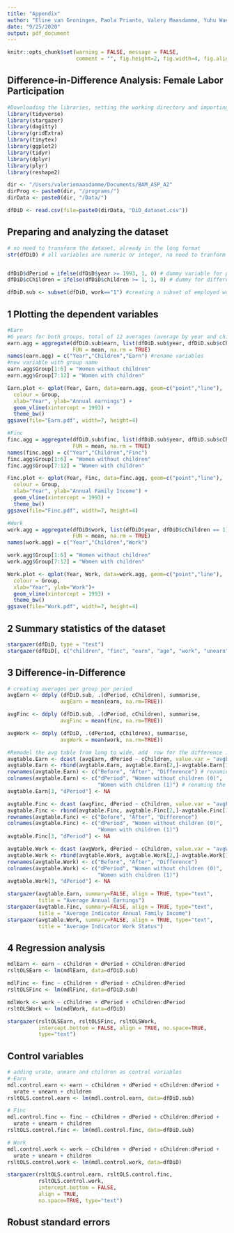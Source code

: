 ```yaml
---
title: "Appendix"
author: "Eline van Groningen, Paola Priante, Valery Maasdamme, Yuhu Wang"
date: "9/25/2020"
output: pdf_document
---
```


```r
knitr::opts_chunk$set(warning = FALSE, message = FALSE, 
                      comment = "", fig.height=2, fig.width=4, fig.align = "center")
```

## Difference-in-Difference Analysis: Female Labor Participation 

```r
#Downloading the libraries, setting the working directory and importing the data set 
library(tidyverse)
library(stargazer)
library(dagitty)
library(gridExtra)
library(tinytex)
library(ggplot2)
library(tidyr)
library(dplyr)
library(plyr)
library(reshape2)

dir <- "/Users/valeriemaasdamme/Documents/BAM_ASP_A2" 
dirProg <- paste0(dir, "/programs/") 
dirData <- paste0(dir, "/Data/")

dfDiD <- read.csv(file=paste0(dirData, "DiD_dataset.csv"))
```

## Preparing and analyzing the dataset 
```r
# no need to transform the dataset, already in the long format 
str(dfDiD) # all variables are numeric or integer, no need to tranform 


dfDiD$dPeriod = ifelse(dfDiD$year >= 1993, 1, 0) # dummy variable for period
dfDiD$cChildren = ifelse(dfDiD$children >= 1, 1, 0) # dummy for different groups 

dfDiD.sub <- subset(dfDiD, work=="1") #creating a subset of employed women 
```

## 1 Plotting the dependent variables 
```r
#Earn
#6 years for both groups, total of 12 averages (average by year and children (0/1)
earn.agg = aggregate(dfDiD.sub$earn, list(dfDiD.sub$year, dfDiD.sub$cChildren == 1), 
                     FUN = mean, na.rm = TRUE) 
names(earn.agg) = c("Year","Children","Earn") #rename variables
#new variable with group name
earn.agg$Group[1:6] = "Women without children"
earn.agg$Group[7:12] = "Women with children"

Earn.plot <- qplot(Year, Earn, data=earn.agg, geom=c("point","line"), 
  colour = Group,
  xlab="Year", ylab="Annual earnings") + 
  geom_vline(xintercept = 1993) + 
  theme_bw() 
ggsave(file="Earn.pdf", width=7, height=4)

#Finc
finc.agg = aggregate(dfDiD.sub$finc, list(dfDiD.sub$year, dfDiD.sub$cChildren == 1), 
                     FUN = mean, na.rm = TRUE) 
names(finc.agg) = c("Year","Children","Finc")
finc.agg$Group[1:6] = "Women without children"
finc.agg$Group[7:12] = "Women with children"

Finc.plot <- qplot(Year, Finc, data=finc.agg, geom=c("point","line"), 
  colour = Group,
  xlab="Year", ylab="Annual Family Income") + 
  geom_vline(xintercept = 1993) +
  theme_bw() 
ggsave(file="Finc.pdf", width=7, height=4)

#Work
work.agg = aggregate(dfDiD$work, list(dfDiD$year, dfDiD$cChildren == 1), 
                     FUN = mean, na.rm = TRUE)
names(work.agg) = c("Year","Children","Work")

work.agg$Group[1:6] = "Women without children"
work.agg$Group[7:12] = "Women with children"

Work.plot <- qplot(Year, Work, data=work.agg, geom=c("point","line"), 
  colour = Group,
  xlab="Year", ylab="Work")+ 
  geom_vline(xintercept = 1993) +
  theme_bw() 
ggsave(file="Work.pdf", width=7, height=4)
```

## 2 Summary statistics of the dataset 
```r
stargazer(dfDiD, type = "text")
stargazer(dfDiD[, c("children", "finc", "earn", "age", "work", "unearn")], type = "text")
```

## 3 Difference-in-Difference 
```r
# creating averages per group per period 
avgEarn <- ddply (dfDiD.sub, .(dPeriod, cChildren), summarise, 
                 avgEarn = mean(earn, na.rm=TRUE)) 

avgFinc <- ddply (dfDiD.sub, .(dPeriod, cChildren), summarise, 
                 avgFinc = mean(finc, na.rm=TRUE))

avgWork <- ddply (dfDiD, .(dPeriod, cChildren), summarise, 
                 avgWork = mean(work, na.rm=TRUE))

#Remodel the avg table from long to wide, add  row for the difference in averages
avgtable.Earn <- dcast (avgEarn, dPeriod ~ cChildren, value.var = "avgEarn")
avgtable.Earn <- rbind(avgtable.Earn, avgtable.Earn[2,]-avgtable.Earn[1,]) 
rownames(avgtable.Earn) <- c("Before", "After", "Difference") # renaming the rows
colnames(avgtable.Earn) <- c("dPeriod", "Women without children (0)", 
                             "Women with children (1)") # renaming the columns
avgtable.Earn[3, "dPeriod"] <- NA

avgtable.Finc <- dcast (avgFinc, dPeriod ~ cChildren, value.var = "avgFinc")
avgtable.Finc <- rbind(avgtable.Finc, avgtable.Finc[2,]-avgtable.Finc[1,]) 
rownames(avgtable.Finc) <- c("Before", "After", "Difference")
colnames(avgtable.Finc) <- c("dPeriod", "Women without children (0)", 
                             "Women with children (1)")
avgtable.Finc[3, "dPeriod"] <- NA

avgtable.Work <- dcast (avgWork, dPeriod ~ cChildren, value.var = "avgWork")
avgtable.Work <- rbind(avgtable.Work, avgtable.Work[2,]-avgtable.Work[1,]) 
rownames(avgtable.Work) <- c("Before", "After", "Difference")
colnames(avgtable.Work) <- c("dPeriod", "Women without children (0)", 
                             "Women with children (1)")
avgtable.Work[3, "dPeriod"] <- NA

stargazer(avgtable.Earn, summary=FALSE, align = TRUE, type="text", 
          title = "Average Annual Earnings")
stargazer(avgtable.Finc, summary=FALSE, align = TRUE, type="text", 
          title = "Average Indicator Annual Family Income")
stargazer(avgtable.Work, summary=FALSE, align = TRUE, type="text", 
          title = "Average Indicator Work Status")
```

## 4 Regression analysis 
```r
mdlEarn <- earn ~ cChildren + dPeriod + cChildren:dPeriod
rsltOLSEarn <- lm(mdlEarn, data=dfDiD.sub)

mdlFinc <- finc ~ cChildren + dPeriod + cChildren:dPeriod
rsltOLSFinc <- lm(mdlFinc, data=dfDiD.sub)

mdlWork <- work ~ cChildren + dPeriod + cChildren:dPeriod
rsltOLSWork <- lm(mdlWork, data=dfDiD)

stargazer(rsltOLSEarn, rsltOLSFinc, rsltOLSWork,
          intercept.bottom = FALSE, align = TRUE, no.space=TRUE, 
          type="text")
```

## Control variables 
```r
# adding urate, unearn and children as control variables
# Earn
mdl.control.earn <- earn ~ cChildren + dPeriod + cChildren:dPeriod + 
  urate + unearn + children
rsltOLS.control.earn <- lm(mdl.control.earn, data=dfDiD.sub)

# Finc
mdl.control.finc <- finc ~ cChildren + dPeriod + cChildren:dPeriod + 
  urate + unearn + children 
rsltOLS.control.finc <- lm(mdl.control.finc, data=dfDiD.sub)

# Work
mdl.control.work <- work ~ cChildren + dPeriod + cChildren:dPeriod + 
  urate + unearn + children
rsltOLS.control.work <- lm(mdl.control.work, data=dfDiD)

stargazer(rsltOLS.control.earn, rsltOLS.control.finc, 
          rsltOLS.control.work, 
          intercept.bottom = FALSE, 
          align = TRUE, 
          no.space=TRUE, type="text") 
```

## Robust standard errors 
```r

```


